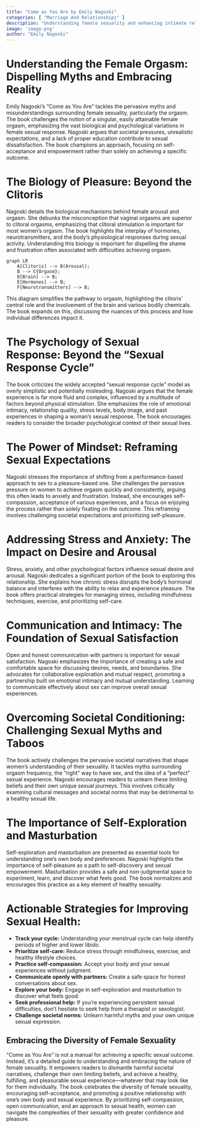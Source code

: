 ```yaml
---
title: "Come as You Are by Emily Nagoski"
categories: [ "Marriage And Relationships" ]
description: "Understanding female sexuality and enhancing intimate relationships"
image: 'image.png'
author: "Emily Nagoski"
---
```

# Understanding the Female Orgasm: Dispelling Myths and Embracing Reality

Emily Nagoski's "Come as You Are" tackles the pervasive myths and misunderstandings surrounding female sexuality, particularly the orgasm.  The book challenges the notion of a singular, easily attainable female orgasm, emphasizing the vast biological and psychological variations in female sexual response.  Nagoski argues that societal pressures, unrealistic expectations, and a lack of proper education contribute to sexual dissatisfaction. The book champions an approach, focusing on self-acceptance and empowerment rather than solely on achieving a specific outcome.

# The Biology of Pleasure: Beyond the Clitoris

Nagoski details the biological mechanisms behind female arousal and orgasm. She debunks the misconception that vaginal orgasms are superior to clitoral orgasms, emphasizing that clitoral stimulation is important for most women's orgasm. The book highlights the interplay of hormones, neurotransmitters, and the body's physiological responses during sexual activity. Understanding this biology is important for dispelling the shame and frustration often associated with difficulties achieving orgasm.

```mermaid
graph LR
    A[Clitoris] --> B(Arousal);
    B --> C{Orgasm};
    D[Brain] --> B;
    E[Hormones] --> B;
    F[Neurotransmitters] --> B;
```

This diagram simplifies the pathway to orgasm, highlighting the clitoris' central role and the involvement of the brain and various bodily chemicals.  The book expands on this, discussing the nuances of this process and how individual differences impact it.

# The Psychology of Sexual Response: Beyond the "Sexual Response Cycle"

The book criticizes the widely accepted "sexual response cycle" model as overly simplistic and potentially misleading. Nagoski argues that the female experience is far more fluid and complex, influenced by a multitude of factors beyond physical stimulation.  She emphasizes the role of emotional intimacy, relationship quality, stress levels, body image, and past experiences in shaping a woman's sexual response.  The book encourages readers to consider the broader psychological context of their sexual lives.

# The Power of Mindset: Reframing Sexual Expectations

Nagoski stresses the importance of shifting from a performance-based approach to sex to a pleasure-based one. She challenges the pervasive pressure on women to achieve orgasm quickly and consistently, arguing this often leads to anxiety and frustration. Instead, she encourages self-compassion, acceptance of various experiences, and a focus on enjoying the process rather than solely fixating on the outcome.  This reframing involves challenging societal expectations and prioritizing self-pleasure.

# Addressing Stress and Anxiety: The Impact on Desire and Arousal

Stress, anxiety, and other psychological factors influence sexual desire and arousal. Nagoski dedicates a significant portion of the book to exploring this relationship. She explains how chronic stress disrupts the body's hormonal balance and interferes with the ability to relax and experience pleasure. The book offers practical strategies for managing stress, including mindfulness techniques, exercise, and prioritizing self-care.

# Communication and Intimacy: The Foundation of Sexual Satisfaction

Open and honest communication with partners is important for sexual satisfaction. Nagoski emphasizes the importance of creating a safe and comfortable space for discussing desires, needs, and boundaries. She advocates for collaborative exploration and mutual respect, promoting a partnership built on emotional intimacy and mutual understanding. Learning to communicate effectively about sex can improve overall sexual experiences.

# Overcoming Societal Conditioning: Challenging Sexual Myths and Taboos

The book actively challenges the pervasive societal narratives that shape women's understanding of their sexuality. It tackles myths surrounding orgasm frequency, the "right" way to have sex, and the idea of a "perfect" sexual experience. Nagoski encourages readers to unlearn these limiting beliefs and their own unique sexual journeys. This involves critically examining cultural messages and societal norms that may be detrimental to a healthy sexual life.


# The Importance of Self-Exploration and Masturbation

Self-exploration and masturbation are presented as essential tools for understanding one's own body and preferences. Nagoski highlights the importance of self-pleasure as a path to self-discovery and sexual empowerment.  Masturbation provides a safe and non-judgmental space to experiment, learn, and discover what feels good. The book normalizes and encourages this practice as a key element of healthy sexuality.


# Actionable Strategies for Improving Sexual Health:

* **Track your cycle:** Understanding your menstrual cycle can help identify periods of higher and lower libido.
* **Prioritize self-care:** Reduce stress through mindfulness, exercise, and healthy lifestyle choices.
* **Practice self-compassion:** Accept your body and your sexual experiences without judgment.
* **Communicate openly with partners:** Create a safe space for honest conversations about sex.
* **Explore your body:**  Engage in self-exploration and masturbation to discover what feels good.
* **Seek professional help:** If you're experiencing persistent sexual difficulties, don't hesitate to seek help from a therapist or sexologist.
* **Challenge societal norms:** Unlearn harmful myths and your own unique sexual expression.


## Embracing the Diversity of Female Sexuality

"Come as You Are" is not a manual for achieving a specific sexual outcome. Instead, it's a detailed guide to understanding and embracing the nature of female sexuality. It empowers readers to dismantle harmful societal narratives, challenge their own limiting beliefs, and achieve a healthy, fulfilling, and pleasurable sexual experience—whatever that may look like for them individually. The book celebrates the diversity of female sexuality, encouraging self-acceptance, and promoting a positive relationship with one's own body and sexual experience. By prioritizing self-compassion, open communication, and an approach to sexual health, women can navigate the complexities of their sexuality with greater confidence and pleasure.

